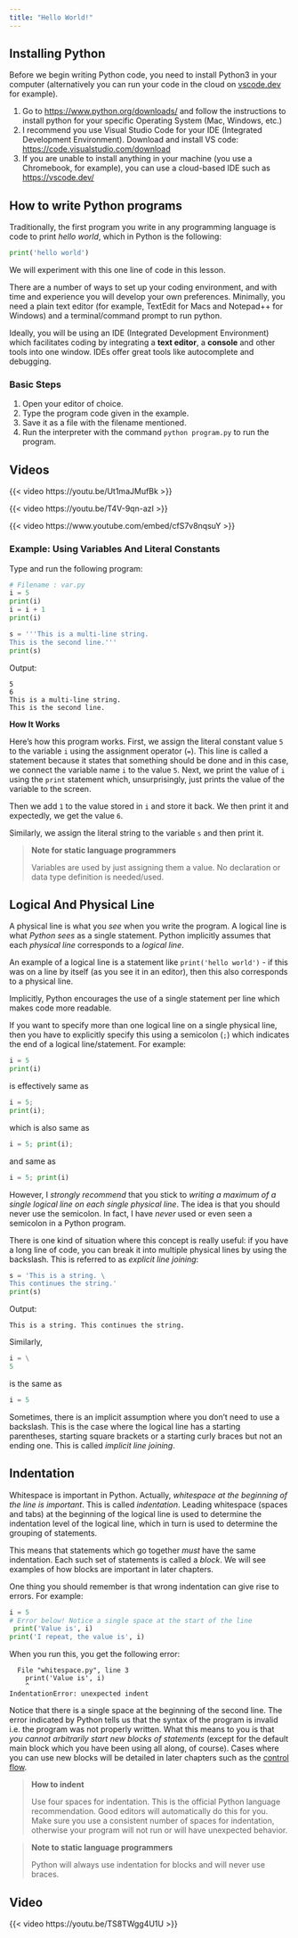 ```yaml
---
title: "Hello World!"
---
```


## Installing Python

Before we begin writing Python code, you need to install Python3 in your computer (alternatively you can run your code in the cloud on [vscode.dev](https://vscode.dev/) for example).

1.  Go to <https://www.python.org/downloads/> and follow the instructions to install python for your specific Operating System (Mac, Windows, etc.)
2.  I recommend you use Visual Studio Code for your IDE (Integrated Development Environment). Download and install VS code: <https://code.visualstudio.com/download>
3.  If you are unable to install anything in your machine (you use a Chromebook, for example), you can use a cloud-based IDE such as <https://vscode.dev/>

## How to write Python programs

Traditionally, the first program you write in any programming language is code to print *hello world*, which in Python is the following:

``` python
print('hello world')
```

We will experiment with this one line of code in this lesson.

There are a number of ways to set up your coding environment, and with time and experience you will develop your own preferences. Minimally, you need a plain text editor (for example, TextEdit for Macs and Notepad++ for Windows) and a terminal/command prompt to run python.

Ideally, you will be using an IDE (Integrated Development Environment) which facilitates coding by integrating a **text editor**, a **console** and other tools into one window. IDEs offer great tools like autocomplete and debugging.

### Basic Steps

1.  Open your editor of choice.
2.  Type the program code given in the example.
3.  Save it as a file with the filename mentioned.
4.  Run the interpreter with the command `python program.py` to run the program.

## Videos

{{< video https://youtu.be/Ut1maJMufBk >}}

{{< video https://youtu.be/T4V-9qn-azI >}}

{{< video https://www.youtube.com/embed/cfS7v8nqsuY >}}

### Example: Using Variables And Literal Constants

Type and run the following program:

``` python
# Filename : var.py
i = 5
print(i)
i = i + 1
print(i)

s = '''This is a multi-line string.
This is the second line.'''
print(s)
```

Output:

```         
5
6
This is a multi-line string.
This is the second line.
```

**How It Works**

Here's how this program works. First, we assign the literal constant value `5` to the variable `i` using the assignment operator (`=`). This line is called a statement because it states that something should be done and in this case, we connect the variable name `i` to the value `5`. Next, we print the value of `i` using the `print` statement which, unsurprisingly, just prints the value of the variable to the screen.

Then we add `1` to the value stored in `i` and store it back. We then print it and expectedly, we get the value `6`.

Similarly, we assign the literal string to the variable `s` and then print it.

> **Note for static language programmers**
>
> Variables are used by just assigning them a value. No declaration or data type definition is needed/used.

## Logical And Physical Line

A physical line is what you *see* when you write the program. A logical line is what *Python sees* as a single statement. Python implicitly assumes that each *physical line* corresponds to a *logical line*.

An example of a logical line is a statement like `print('hello world')` - if this was on a line by itself (as you see it in an editor), then this also corresponds to a physical line.

Implicitly, Python encourages the use of a single statement per line which makes code more readable.

If you want to specify more than one logical line on a single physical line, then you have to explicitly specify this using a semicolon (`;`) which indicates the end of a logical line/statement. For example:

``` python
i = 5
print(i)
```

is effectively same as

``` python
i = 5;
print(i);
```

which is also same as

``` python
i = 5; print(i);
```

and same as

``` python
i = 5; print(i)
```

However, I *strongly recommend* that you stick to *writing a maximum of a single logical line on each single physical line*. The idea is that you should never use the semicolon. In fact, I have *never* used or even seen a semicolon in a Python program.

There is one kind of situation where this concept is really useful: if you have a long line of code, you can break it into multiple physical lines by using the backslash. This is referred to as *explicit line joining*:

``` python
s = 'This is a string. \
This continues the string.'
print(s)
```

Output:

```         
This is a string. This continues the string.
```

Similarly,

``` python
i = \
5
```

is the same as

``` python
i = 5
```

Sometimes, there is an implicit assumption where you don't need to use a backslash. This is the case where the logical line has a starting parentheses, starting square brackets or a starting curly braces but not an ending one. This is called *implicit line joining*.

## Indentation

Whitespace is important in Python. Actually, *whitespace at the beginning of the line is important*. This is called *indentation*. Leading whitespace (spaces and tabs) at the beginning of the logical line is used to determine the indentation level of the logical line, which in turn is used to determine the grouping of statements.

This means that statements which go together *must* have the same indentation. Each such set of statements is called a *block*. We will see examples of how blocks are important in later chapters.

One thing you should remember is that wrong indentation can give rise to errors. For example:

``` python
i = 5
# Error below! Notice a single space at the start of the line
 print('Value is', i)
print('I repeat, the value is', i)
```

When you run this, you get the following error:

```         
  File "whitespace.py", line 3
    print('Value is', i)
    ^
IndentationError: unexpected indent
```

Notice that there is a single space at the beginning of the second line. The error indicated by Python tells us that the syntax of the program is invalid i.e. the program was not properly written. What this means to you is that *you cannot arbitrarily start new blocks of statements* (except for the default main block which you have been using all along, of course). Cases where you can use new blocks will be detailed in later chapters such as the [control flow](./control_flow.md#control_flow).

> **How to indent**
>
> Use four spaces for indentation. This is the official Python language recommendation. Good editors will automatically do this for you. Make sure you use a consistent number of spaces for indentation, otherwise your program will not run or will have unexpected behavior.

<!-- -->

> **Note to static language programmers**
>
> Python will always use indentation for blocks and will never use braces.

## Video

{{< video https://youtu.be/TS8TWgg4U1U >}}
